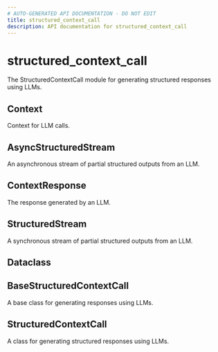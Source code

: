 ```yaml
---
# AUTO-GENERATED API DOCUMENTATION - DO NOT EDIT
title: structured_context_call
description: API documentation for structured_context_call
---
```


# structured_context_call

The StructuredContextCall module for generating structured responses using LLMs.

## <ApiType type="Alias" path="calls/structured_context_call/index" symbolName="Context" /> Context

Context for LLM calls.

## <ApiType type="Alias" path="calls/structured_context_call/index" symbolName="AsyncStructuredStream" /> AsyncStructuredStream

An asynchronous stream of partial structured outputs from an LLM.

## <ApiType type="Alias" path="calls/structured_context_call/index" symbolName="ContextResponse" /> ContextResponse

The response generated by an LLM.

## <ApiType type="Alias" path="calls/structured_context_call/index" symbolName="StructuredStream" /> StructuredStream

A synchronous stream of partial structured outputs from an LLM.

## <ApiType type="Alias" path="calls/structured_context_call/index" symbolName="Dataclass" /> Dataclass

## <ApiType type="Alias" path="calls/structured_context_call/index" symbolName="BaseStructuredContextCall" /> BaseStructuredContextCall

A base class for generating responses using LLMs.

## <ApiType type="Class" path="calls/structured_context_call/index" symbolName="StructuredContextCall" /> StructuredContextCall

A class for generating structured responses using LLMs.

